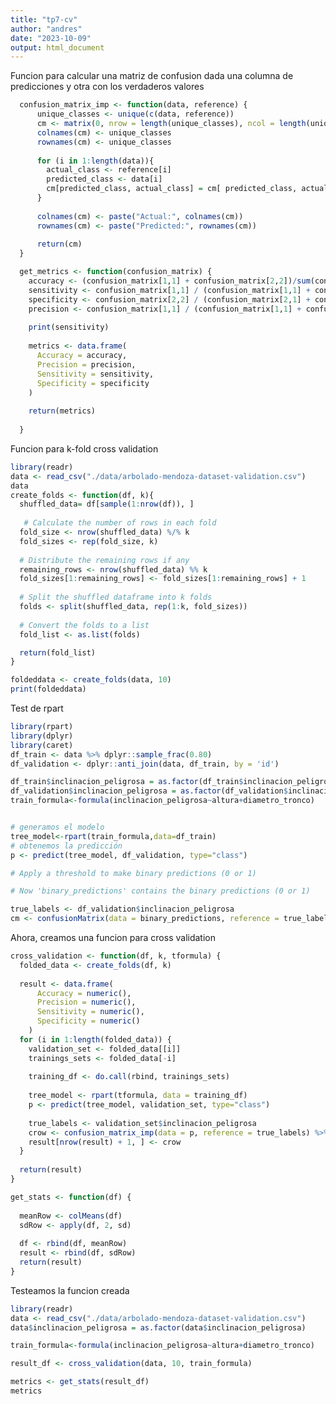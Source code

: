 ```yaml
---
title: "tp7-cv"
author: "andres"
date: "2023-10-09"
output: html_document
---
```

Funcion para calcular una matriz de confusion dada una columna de predicciones y otra con los verdaderos valores
```r
  confusion_matrix_imp <- function(data, reference) {
      unique_classes <- unique(c(data, reference))
      cm <- matrix(0, nrow = length(unique_classes), ncol = length(unique_classes))
      colnames(cm) <- unique_classes
      rownames(cm) <- unique_classes
      
      for (i in 1:length(data)){
        actual_class <- reference[i]
        predicted_class <- data[i]
        cm[predicted_class, actual_class] = cm[ predicted_class, actual_class] + 1
      }
      
      colnames(cm) <- paste("Actual:", colnames(cm))
      rownames(cm) <- paste("Predicted:", rownames(cm))
      
      return(cm)
  }

  get_metrics <- function(confusion_matrix) {
    accuracy <- (confusion_matrix[1,1] + confusion_matrix[2,2])/sum(confusion_matrix)
    sensitivity <- confusion_matrix[1,1] / (confusion_matrix[1,1] + confusion_matrix[1,2])
    specificity <- confusion_matrix[2,2] / (confusion_matrix[2,1] + confusion_matrix[2,2])
    precision <- confusion_matrix[1,1] / (confusion_matrix[1,1] + confusion_matrix[2,1])
    
    print(sensitivity)
    
    metrics <- data.frame(
      Accuracy = accuracy,
      Precision = precision,
      Sensitivity = sensitivity,
      Specificity = specificity
    )
    
    return(metrics)
    
  }
```
Funcion para k-fold cross validation
```r
library(readr)
data <- read_csv("./data/arbolado-mendoza-dataset-validation.csv")
data
create_folds <- function(df, k){
  shuffled_data= df[sample(1:nrow(df)), ] 
  
   # Calculate the number of rows in each fold
  fold_size <- nrow(shuffled_data) %/% k
  fold_sizes <- rep(fold_size, k)
  
  # Distribute the remaining rows if any
  remaining_rows <- nrow(shuffled_data) %% k
  fold_sizes[1:remaining_rows] <- fold_sizes[1:remaining_rows] + 1
  
  # Split the shuffled dataframe into k folds
  folds <- split(shuffled_data, rep(1:k, fold_sizes))
  
  # Convert the folds to a list
  fold_list <- as.list(folds)

  return(fold_list)
}

foldeddata <- create_folds(data, 10)
print(foldeddata)
```
Test de rpart
```r
library(rpart)
library(dplyr)
library(caret)
df_train <- data %>% dplyr::sample_frac(0.80)
df_validation <- dplyr::anti_join(data, df_train, by = 'id')

df_train$inclinacion_peligrosa = as.factor(df_train$inclinacion_peligrosa)
df_validation$inclinacion_peligrosa = as.factor(df_validation$inclinacion_peligrosa)
train_formula<-formula(inclinacion_peligrosa~altura+diametro_tronco)


# generamos el modelo 
tree_model<-rpart(train_formula,data=df_train)
# obtenemos la predicción
p <- predict(tree_model, df_validation, type="class")

# Apply a threshold to make binary predictions (0 or 1)

# Now 'binary_predictions' contains the binary predictions (0 or 1)

true_labels <- df_validation$inclinacion_peligrosa
cm <- confusionMatrix(data = binary_predictions, reference = true_labels)
```
Ahora, creamos una funcion para cross validation
```r
cross_validation <- function(df, k, tformula) {
  folded_data <- create_folds(df, k)
  
  result <- data.frame(
      Accuracy = numeric(),
      Precision = numeric(),
      Sensitivity = numeric(),
      Specificity = numeric()
    )
  for (i in 1:length(folded_data)) {
    validation_set <- folded_data[[i]]
    trainings_sets <- folded_data[-i]
    
    training_df <- do.call(rbind, trainings_sets)
    
    tree_model <- rpart(tformula, data = training_df)
    p <- predict(tree_model, validation_set, type="class")
    
    true_labels <- validation_set$inclinacion_peligrosa
    crow <- confusion_matrix_imp(data = p, reference = true_labels) %>% get_metrics()
    result[nrow(result) + 1, ] <- crow
  }
  
  return(result)
}

get_stats <- function(df) {
  
  meanRow <- colMeans(df)
  sdRow <- apply(df, 2, sd)
  
  df <- rbind(df, meanRow)
  result <- rbind(df, sdRow)
  return(result)
}
```
Testeamos la funcion creada
```r
library(readr)
data <- read_csv("./data/arbolado-mendoza-dataset-validation.csv")
data$inclinacion_peligrosa = as.factor(data$inclinacion_peligrosa)

train_formula<-formula(inclinacion_peligrosa~altura+diametro_tronco)

result_df <- cross_validation(data, 10, train_formula)

metrics <- get_stats(result_df)
metrics
```
